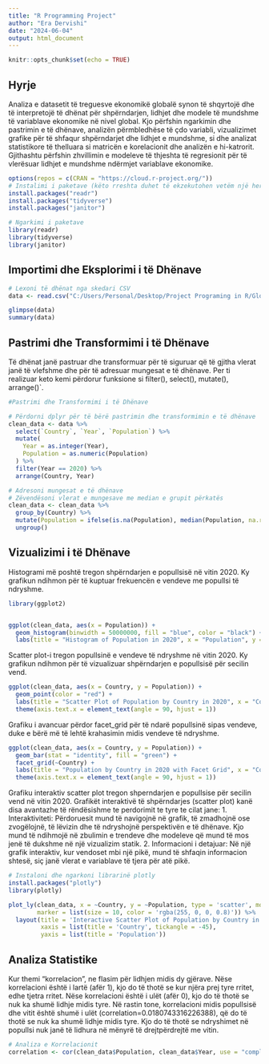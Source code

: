 ---
title: "R Programming Project"
author: "Era Dervishi"
date: "2024-06-04"
output: html_document
---

```{r setup1, include=FALSE}
knitr::opts_chunk$set(echo = TRUE)
```

## Hyrje
Analiza e datasetit të treguesve ekonomikë globalë synon të shqyrtojë dhe të interpretojë të dhënat për shpërndarjen, lidhjet dhe modele të mundshme të variablave ekonomike në nivel global. Kjo përfshin ngarkimin dhe pastrimin e të dhënave, analizën përmbledhëse të çdo variabli, vizualizimet grafike për të shfaqur shpërndarjet dhe lidhjet e mundshme, si dhe analizat statistikore të thelluara si matricën e korelacionit dhe analizën e hi-katrorit. Gjithashtu përfshin zhvillimin e modeleve të thjeshta të regresionit për të vlerësuar lidhjet e mundshme ndërmjet variablave ekonomike.



```{r setup2, include=FALSE}
options(repos = c(CRAN = "https://cloud.r-project.org/"))
# Instalimi i paketave (këto rreshta duhet të ekzekutohen vetëm një herë)
install.packages("readr")
install.packages("tidyverse")
install.packages("janitor")

# Ngarkimi i paketave
library(readr)
library(tidyverse)
library(janitor)
```

## Importimi dhe Eksplorimi i të Dhënave

```{r setup3, include=TRUE}
# Lexoni të dhënat nga skedari CSV
data <- read.csv("C:/Users/Personal/Desktop/Project Programing in R/Global Economy Indicators 1.csv")

glimpse(data)
summary(data)
```

## Pastrimi dhe Transformimi i të Dhënave

Të dhënat janë pastruar dhe transformuar për të siguruar që të gjitha vlerat janë të vlefshme dhe për të adresuar mungesat e të dhënave. Per ti realizuar keto kemi përdorur funksione si filter(), select(), mutate(), arrange()`.

```{r cleaning_and_transforming_data, include=TRUE}
#Pastrimi dhe Transformimi i të Dhënave

# Përdorni dplyr për të bërë pastrimin dhe transformimin e të dhënave
clean_data <- data %>%
  select(`Country`, `Year`, `Population`) %>%
  mutate(
    Year = as.integer(Year),
    Population = as.numeric(Population)
  ) %>%
  filter(Year == 2020) %>%
  arrange(Country, Year)

# Adresoni mungesat e të dhënave
# Zëvendësoni vlerat e mungesave me median e grupit përkatës
clean_data <- clean_data %>%
  group_by(Country) %>%
  mutate(Population = ifelse(is.na(Population), median(Population, na.rm = TRUE), Population)) %>%
  ungroup()
```
## Vizualizimi i të Dhënave
Histogrami më poshtë tregon shpërndarjen e popullsisë në vitin 2020. Ky grafikun ndihmon për të kuptuar frekuencën e vendeve me popullsi të ndryshme.

```{r Vizualization1, echo = FALSE}
library(ggplot2)


ggplot(clean_data, aes(x = Population)) +
  geom_histogram(binwidth = 50000000, fill = "blue", color = "black") +
  labs(title = "Histogram of Population in 2020", x = "Population", y = "Frequency")
```

Scatter plot-i tregon popullsinë e vendeve të ndryshme në vitin 2020. Ky grafikun ndihmon për të vizualizuar shpërndarjen e popullsisë për secilin vend.

```{r Vizualization2, echo = FALSE}
ggplot(clean_data, aes(x = Country, y = Population)) +
  geom_point(color = "red") +
  labs(title = "Scatter Plot of Population by Country in 2020", x = "Country", y = "Population") +
  theme(axis.text.x = element_text(angle = 90, hjust = 1))
```

Grafiku i avancuar përdor facet_grid për të ndarë popullsinë sipas vendeve, duke e bërë më të lehtë krahasimin midis vendeve të ndryshme.

```{r Vizualization3, echo = FALSE}
ggplot(clean_data, aes(x = Country, y = Population)) +
  geom_bar(stat = "identity", fill = "green") +
  facet_grid(~Country) +
  labs(title = "Population by Country in 2020 with Facet Grid", x = "Country Name", y = "Population") +
  theme(axis.text.x = element_text(angle = 90, hjust = 1))

```

Grafiku interaktiv scatter plot tregon shperndarjen e popullsise për secilin vend në vitin 2020.
Grafikët interaktivë të shpërndarjes (scatter plot) kanë disa avantazhe të rëndësishme te perdorimit te tyre te cilat jane:
1. Interaktiviteti: Përdoruesit mund të navigojnë në grafik, të zmadhojnë ose zvogëlojnë, të lëvizin dhe të ndryshojnë perspektivën e të dhënave. Kjo mund të ndihmojë në zbulimin e trendeve dhe modeleve që mund të mos jenë të dukshme në një vizualizim statik.
2. Informacioni i detajuar: Në një grafik interaktiv, kur vendoset mbi një pikë, mund të shfaqin informacion shtesë, siç janë vlerat e variablave të tjera për atë pikë.

```{r Vizualization4, echo = FALSE, message=FALSE, warning=FALSE}
# Instaloni dhe ngarkoni librarinë plotly
install.packages("plotly")
library(plotly)

plot_ly(clean_data, x = ~Country, y = ~Population, type = 'scatter', mode = 'markers',
        marker = list(size = 10, color = 'rgba(255, 0, 0, 0.8)')) %>%
  layout(title = 'Interactive Scatter Plot of Population by Country in 2020',
         xaxis = list(title = 'Country', tickangle = -45),
         yaxis = list(title = 'Population'))

```

## Analiza Statistike
Kur themi “korrelacion”, ne flasim për lidhjen midis dy gjërave. Nëse korrelacioni është i lartë (afër 1), kjo do të thotë se kur njëra prej tyre rritet, edhe tjetra rritet. Nëse korrelacioni është i ulët (afër 0), kjo do të thotë se nuk ka shumë lidhje midis tyre.
Në rastin tone, korrelacioni midis popullsisë dhe vitit është shumë i ulët (correlation=0.0180743316226388), që do të thotë se nuk ka shumë lidhje midis tyre. Kjo do të thotë se ndryshimet në popullsi nuk janë të lidhura në mënyrë të drejtpërdrejtë me vitin.
```{r Analiza, include=TRUE}
# Analiza e Korrelacionit
correlation <- cor(clean_data$Population, clean_data$Year, use = "complete.obs")
```